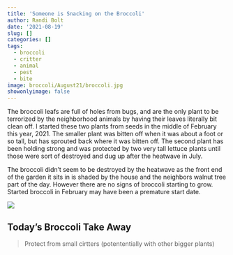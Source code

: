 ```yaml
---
title: 'Someone is Snacking on the Broccoli'
author: Randi Bolt
date: '2021-08-19'
slug: []
categories: []
tags:
  - broccoli
  - critter
  - animal
  - pest
  - bite
image: broccoli/August21/broccoli.jpg
showonlyimage: false
---
```

The broccoli leafs are full of holes from bugs, and are the only plant to be terrorized by the neighborhood animals by having their leaves literally bit clean off. I started these two plants from seeds in the middle of February this year, 2021. The smaller plant was bitten off when it was about a foot or so tall, but has sprouted back where it was bitten off. The second plant has been holding strong and was protected by two very tall lettuce plants until those were sort of destroyed and dug up after the heatwave in July. 

The broccoli didn't seem to be destroyed by the heatwave as the front end of the garden it sits in is shaded by the house and the neighbors walnut tree part of the day. However there are no signs of broccoli starting to grow. Started broccoli in February may have been a premature start date. 

![](images/broccoli.jpg)



## Today's Broccoli Take Away  

> Protect from small cirtters (potententially with other bigger plants)
